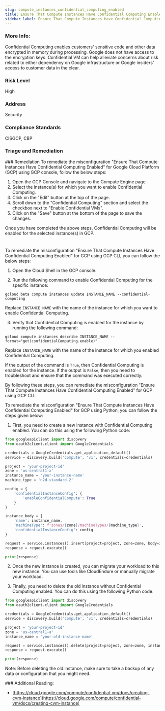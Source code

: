 ```yaml
---
slug: compute_instances_confidential_computing_enabled
title: Ensure That Compute Instances Have Confidential Computing Enabled
sidebar_label: Ensure That Compute Instances Have Confidential Computing Enabled
---
```


### More Info:

Confidential Computing enables customers' sensitive code and other data encrypted in memory during processing. Google does not have access to the encryption keys. Confidential VM can help alleviate concerns about risk related to either dependency on Google infrastructure or Google insiders' access to customer data in the clear.

### Risk Level

High

### Address

Security

### Compliance Standards

CISGCP, CBP


### Triage and Remediation
<Tabs>
<Tab title='Remediation'>
### Remediation

<AccordionGroup>
<Accordion title='Using Console' defaultOpen='true'>
To remediate the misconfiguration "Ensure That Compute Instances Have Confidential Computing Enabled" for Google Cloud Platform (GCP) using GCP console, follow the below steps:

1. Open the GCP Console and navigate to the Compute Engine page.
2. Select the instance(s) for which you want to enable Confidential Computing.
3. Click on the "Edit" button at the top of the page.
4. Scroll down to the "Confidential Computing" section and select the checkbox next to "Enable Confidential VMs".
5. Click on the "Save" button at the bottom of the page to save the changes.

Once you have completed the above steps, Confidential Computing will be enabled for the selected instance(s) in GCP.

#
</Accordion>

<Accordion title='Using CLI'>
To remediate the misconfiguration "Ensure That Compute Instances Have Confidential Computing Enabled" for GCP using GCP CLI, you can follow the below steps:

1. Open the Cloud Shell in the GCP console.

2. Run the following command to enable Confidential Computing for the specific instance:

```
gcloud beta compute instances update INSTANCE_NAME --confidential-computing
```

Replace `INSTANCE_NAME` with the name of the instance for which you want to enable Confidential Computing.

3. Verify that Confidential Computing is enabled for the instance by running the following command:

```
gcloud compute instances describe INSTANCE_NAME --format="get(confidentialComputing.enable)"
```

Replace `INSTANCE_NAME` with the name of the instance for which you enabled Confidential Computing.

If the output of the command is `True`, then Confidential Computing is enabled for the instance. If the output is `False`, then you need to troubleshoot and ensure that the command was executed correctly.

By following these steps, you can remediate the misconfiguration "Ensure That Compute Instances Have Confidential Computing Enabled" for GCP using GCP CLI.
</Accordion>

<Accordion title='Using Python'>
To remediate the misconfiguration "Ensure That Compute Instances Have Confidential Computing Enabled" for GCP using Python, you can follow the steps given below:

1. First, you need to create a new instance with Confidential Computing enabled. You can do this using the following Python code:

```python
from googleapiclient import discovery
from oauth2client.client import GoogleCredentials

credentials = GoogleCredentials.get_application_default()
service = discovery.build('compute', 'v1', credentials=credentials)

project = 'your-project-id'
zone = 'us-central1-a'
instance_name = 'your-instance-name'
machine_type = 'n2d-standard-2'

config = {
    'confidentialInstanceConfig': {
        'enableConfidentialCompute': True
    }
}

instance_body = {
    'name': instance_name,
    'machineType': f'zones/{zone}/machineTypes/{machine_type}',
    'confidentialInstanceConfig': config
}

request = service.instances().insert(project=project, zone=zone, body=instance_body)
response = request.execute()

print(response)
```

2. Once the new instance is created, you can migrate your workload to this new instance. You can use tools like CloudEndure or manually migrate your workload.

3. Finally, you need to delete the old instance without Confidential Computing enabled. You can do this using the following Python code:

```python
from googleapiclient import discovery
from oauth2client.client import GoogleCredentials

credentials = GoogleCredentials.get_application_default()
service = discovery.build('compute', 'v1', credentials=credentials)

project = 'your-project-id'
zone = 'us-central1-a'
instance_name = 'your-old-instance-name'

request = service.instances().delete(project=project, zone=zone, instance=instance_name)
response = request.execute()

print(response)
```

Note: Before deleting the old instance, make sure to take a backup of any data or configuration that you might need.
</Accordion>

</AccordionGroup>
</Tab>
</Tabs>
### Additional Reading:

- [https://cloud.google.com/compute/confidential-vm/docs/creating-cvm-instance](https://cloud.google.com/compute/confidential-vm/docs/creating-cvm-instance) 

